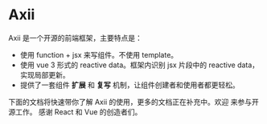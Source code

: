 # Axii

Axii 是一个开源的前端框架，主要特点是：
 - 使用 function + jsx 来写组件。不使用 template。
 - 使用 vue 3 形式的 reactive data。框架内识别 jsx 片段中的 reactive data，实现局部更新。
 - 提供了一套组件 **扩展** 和 **复写** 机制，让组件创建者和使用者都更轻松。

下面的文档将快速带你了解 Axii 的使用，更多的文档正在补充中。欢迎 来参与开源工作。
感谢 React 和 Vue 的创造者们。